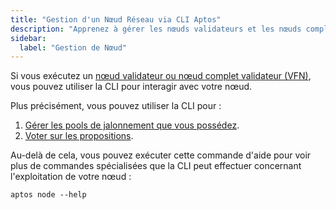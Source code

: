 ```yaml
---
title: "Gestion d'un Nœud Réseau via CLI Aptos"
description: "Apprenez à gérer les nœuds validateurs et les nœuds complets validateurs en utilisant la CLI Aptos pour les opérations de pool de jalonnement et le vote de gouvernance."
sidebar:
  label: "Gestion de Nœud"
---
```


Si vous exécutez un [nœud validateur ou nœud complet validateur (VFN)](/network/nodes/validator-node), vous pouvez utiliser la CLI pour interagir avec votre nœud.

Plus précisément, vous pouvez utiliser la CLI pour :

1. [Gérer les pools de jalonnement que vous possédez](/network/nodes/validator-node/connect-nodes/staking-pool-operations).
2. [Voter sur les propositions](/network/nodes/validator-node/connect-nodes/staking-pool-voter).

Au-delà de cela, vous pouvez exécuter cette commande d'aide pour voir plus de commandes spécialisées que la CLI peut effectuer concernant l'exploitation de votre nœud :

```shellscript filename="Terminal"
aptos node --help
```
